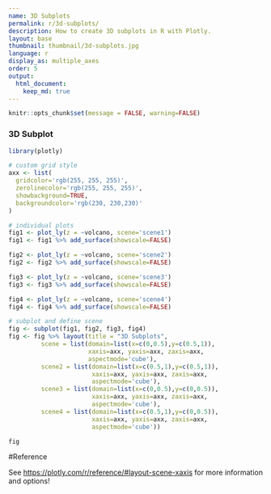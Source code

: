 ```yaml
---
name: 3D Subplots
permalink: r/3d-subplots/
description: How to create 3D subplots in R with Plotly.
layout: base
thumbnail: thumbnail/3d-subplots.jpg
language: r
display_as: multiple_axes
order: 5
output:
  html_document:
    keep_md: true
---
```


```r
knitr::opts_chunk$set(message = FALSE, warning=FALSE)
```
### 3D Subplot

```r
library(plotly)

# custom grid style
axx <- list(
  gridcolor='rgb(255, 255, 255)',
  zerolinecolor='rgb(255, 255, 255)',
  showbackground=TRUE,
  backgroundcolor='rgb(230, 230,230)'
)

# individual plots
fig1 <- plot_ly(z = ~volcano, scene='scene1') 
fig1 <- fig1 %>% add_surface(showscale=FALSE)

fig2 <- plot_ly(z = ~volcano, scene='scene2') 
fig2 <- fig2 %>% add_surface(showscale=FALSE)

fig3 <- plot_ly(z = ~volcano, scene='scene3') 
fig3 <- fig3 %>% add_surface(showscale=FALSE)

fig4 <- plot_ly(z = ~volcano, scene='scene4') 
fig4 <- fig4 %>% add_surface(showscale=FALSE)

# subplot and define scene
fig <- subplot(fig1, fig2, fig3, fig4) 
fig <- fig %>% layout(title = "3D Subplots",
         scene = list(domain=list(x=c(0,0.5),y=c(0.5,1)),
                      xaxis=axx, yaxis=axx, zaxis=axx,
                      aspectmode='cube'),
         scene2 = list(domain=list(x=c(0.5,1),y=c(0.5,1)),
                       xaxis=axx, yaxis=axx, zaxis=axx,
                       aspectmode='cube'),
         scene3 = list(domain=list(x=c(0,0.5),y=c(0,0.5)),
                       xaxis=axx, yaxis=axx, zaxis=axx,
                       aspectmode='cube'),
         scene4 = list(domain=list(x=c(0.5,1),y=c(0,0.5)),
                       xaxis=axx, yaxis=axx, zaxis=axx,
                       aspectmode='cube'))

fig
```

#Reference

See [https://plotly.com/r/reference/#layout-scene-xaxis](https://plotly.com/r/reference/#layout-scene-xaxis) for more information and options!

